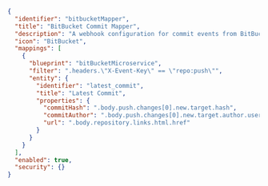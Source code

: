```json showLineNumbers
{
  "identifier": "bitbucketMapper",
  "title": "BitBucket Commit Mapper",
  "description": "A webhook configuration for commit events from BitBucket",
  "icon": "BitBucket",
  "mappings": [
    {
      "blueprint": "bitBucketMicroservice",
      "filter": ".headers.\"X-Event-Key\" == \"repo:push\"",
      "entity": {
        "identifier": "latest_commit",
        "title": "Latest Commit",
        "properties": {
          "commitHash": ".body.push.changes[0].new.target.hash",
          "commitAuthor": ".body.push.changes[0].new.target.author.user.display_name",
          "url": ".body.repository.links.html.href"
        }
      }
    }
  ],
  "enabled": true,
  "security": {}
}
```
